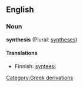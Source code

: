 ==English==

===Noun===
'''synthesis''' (Plural: [[syntheses]])

====Translations====
*Finnish: [[synteesi]]
[[Category:Greek derivations]]